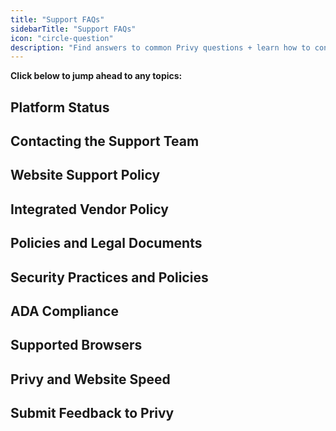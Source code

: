 ```yaml
---
title: "Support FAQs"
sidebarTitle: "Support FAQs"
icon: "circle-question"
description: "Find answers to common Privy questions + learn how to contact our Support team for more help."
---
```


**Click below to jump ahead to any topics:**

<CardGroup cols={4}>
  <Card title="Platform Status" href="#platform-status" />

  <Card title="Contacting Support" href="contacting-the-support-team" />

  <Card title="Website Support" href="#website-support-policy" />

  <Card title="Integrated Vendors" href="#integrated-vendors-policy" />

  <Card title="Policies + Legal Documents" href="#policies-and-legal-documents" />

  <Card title="Security Policies" href="#security-practices-and-policies" />

  <Card title="ADA Compliance" href="#ada-compliance" />

  <Card title="Supported Browsers" href="#supported-browsers" />

  <Card title="Privy and Website Speed" href="#privy-and-website-speed" />

  <Card title="Submitting Feedback" href="#submit-feedback-to-privy" />
</CardGroup>

## Platform Status

## Contacting the Support Team

## Website Support Policy

## Integrated Vendor Policy

## Policies and Legal Documents

## Security Practices and Policies

## ADA Compliance

## Supported Browsers

## Privy and Website Speed

## Submit Feedback to Privy